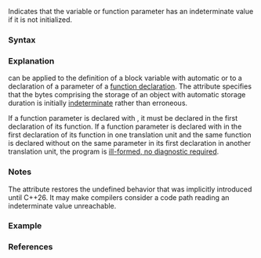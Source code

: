 {{cpp/language/attributes/title|indeterminate|notes={{mark since c++26}}}}
{{cpp/language/attributes/navbar}}

Indicates that the variable or function parameter has an indeterminate value if it is not initialized.

===Syntax===
{{sdsc begin}}
{{sdsc|
{{ttb|{{c/core|[[indeterminate]]}}}}
}}
{{sdsc end}}

===Explanation===
{{attr|indeterminate}} can be applied to the definition of a block variable with automatic {{lt|cpp/language/storage duration}} or to a declaration of a parameter of a [[cpp/language/function|function declaration]]. The attribute specifies that the bytes comprising the storage of an object with automatic storage duration is initially [[cpp/language/default initialization#Indeterminate and erroneous values|indeterminate]] rather than erroneous.

If a function parameter is declared with {{attr|indeterminate}}, it must be declared in the first declaration of its function. If a function parameter is declared with {{attr|indeterminate}} in the first declaration of its function in one translation unit and the same function is declared without {{attr|indeterminate}} on the same parameter in its first declaration in another translation unit, the program is [[cpp/language/ub#Explanation|ill-formed, no diagnostic required]].

===Notes===
The {{attr/core|indeterminate}} attribute restores the undefined behavior that was implicitly introduced until C++26. It may make compilers consider a code path reading an indeterminate value unreachable.

===Example===
{{example
|code=
void f(int);

void g()
{
    int x [[indeterminate]]; // indeterminate value
    int y;                   // erroneous value
    
    f(x); // undefined behavior
    f(y); // erroneous behavior
}

struct T
{
    T() {}
    int x;
};

void h(T a [[indeterminate]], T b)
{
    f(a.x); // undefined behavior when called below
    f(b.x); // erroneous behavior when called below
}

h(T(), T());
}}

===References===
{{ref std c++26}}
{{ref std|section=9.12.7|title=Indeterminate storage|id=dcl.attr.indet}}
{{ref std end}}

{{langlinks|de|es|fr|it|ja|pt|ru|zh}}